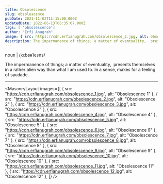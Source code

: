 ```yaml
---
title: Obsolescence
slug: obsolescence
pubDate: 2021-11-02T11:15:00.000Z
updatedDate: 2022-06-13T06:35:07.000Z
tags: [ 'obsolescence']
author: "Erfi Anugrah"
image: { src: https://cdn.erfianugrah.com/obsolescence_2.jpg, alt: Obsolescence 2, positionx: 65%, positiony: 40% }
description: The impermanence of things; a matter of eventuality,  presents themselves in a rather alien way than what I am used to. In a sense, makes for a feeling of saudade.
---
```


noun | /ˌɑːbsəˈlesns/

The impermanence of things; a matter of eventuality,  presents themselves in a rather alien way than what I am used to. In a sense, makes for a feeling of saudade.

---

<MasonryLayout images={[
    { src: "https://cdn.erfianugrah.com/obsolescence_1.jpg", alt: "Obsolescence 1" },
    { src: "https://cdn.erfianugrah.com/obsolescence_2.jpg", alt: "Obsolescence 2" },
    { src: "https://cdn.erfianugrah.com/obsolescence_3.jpg", alt: "Obsolescence 3" },
    { src: "https://cdn.erfianugrah.com/obsolescence_4.jpg", alt: "Obsolescence 4" },
    { src: "https://cdn.erfianugrah.com/obsolescence_5.jpg", alt: "Obsolescence 5" },
    { src: "https://cdn.erfianugrah.com/obsolescence_6.jpg", alt: "Obsolescence 6" },
    { src: "https://cdn.erfianugrah.com/obsolescence_7.jpg", alt: "Obsolescence 7" },
    { src: "https://cdn.erfianugrah.com/obsolescence_8.jpg", alt: "Obsolescence 8" },
    { src: "https://cdn.erfianugrah.com/obsolescence_9.jpg", alt: "Obsolescence 9" },
    { src: "https://cdn.erfianugrah.com/obsolescence_10.jpg", alt: "Obsolescence 10" },
    { src: "https://cdn.erfianugrah.com/obsolescence_11.jpg", alt: "Obsolescence 11" },
    { src: "https://cdn.erfianugrah.com/obsolescence_12.jpg", alt: "Obsolescence 12" },
]} />